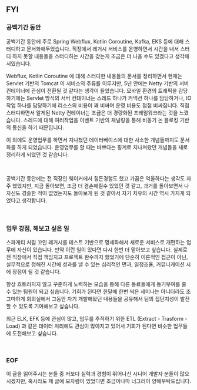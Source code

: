 ## FYI

### 공백기간 동안

공백기간 동안에 주로 Spring Webflux, Kotlin Coroutine, Kafka, EKS 등에 대해 스터디하고 문서화해두었습니다. 직장에서 레거시 서비스를 운영하면서 시간을 내서 스터디 하지 못할 내용들을 스터디하는 시간을 갖는게 조금은 더 나을 수도 있겠다고 생각해서였습니다. <br/>

Webflux, Kotlin Coroutine 에 대해 스터디한 내용들의 문서를 정리하면서 현재는 Servlet 기반의 Tomcat 이 서비스의 주류를 이루지만, 5년 안에는 Netty 기반의 서버 컨테이너에 관심이 전환될 것 같다는 생각이 들었습니다. 모바일 환경의 트래픽을 감당하기에는 Servlet 방식의 서버 컨테이너는 스레드 하나가 커넥션 하나를 담당하거나, IO 작업 하나를 담당하기에 리소스의 비용이 꽤 비싸며 운영 비용도 점점 비싸집니다. 직접 스터디하면서 알게된 Netty  컨테이너는 조금은 더 경량화된 프레임워크라는 것을 느꼈습니다. 스레드에 대해 여러작업을 이벤트 기반의 채널링을 통해 비동기 논 블로킹 기반의 통신을 하기 때문입니다.<br/>

이 외에도 운영업무를 하면서 지나쳤던 데이터베이스에 대한 사소한 개념들까지도 문서화를 하게 되었습니다. 운영업무를 할 때는 바쁘다는 핑계로 지나쳐왔던 개념들을 새로 정리하게 되었던 것 같습니다.<br/>

<br/>



공백기간 동안에는 전 직장인 웨이커에서 힘든경험도 했고 가끔은 억울하다는 생각도 자주 했었지만, 지금 돌아보면, 조금 더 겸손해질수 있었던 것 같고, 과거를 돌아보면서 나 자신도 경솔한 적이 없었는지도 돌아보게 된 것 같아서 자기 치유의 시간 역시 가지게 되었다고 생각합니다.<br/>

<br/>



### 업무 강점, 해보고 싶은 일

스파게티 처럼 꼬인 레거시를 테스트 기반으로 명세화해서 새로운 서비스로 개편하는 업무에 자신이 있습니다. 만약 이런 일이 있다면 다시 한번 더 맡아보고 싶습니다. 실제로 전 직장에서 직접 책임지고 프로젝트 완수까지 했었기에 단순히 이론적인 접근이 아닌, 실무적으로 정해진 시간에 성과를 낼 수 있는 심리적인 면과, 일정조율, 커뮤니케이션 시에 장점이 될 것 같습니다. <br/>

항상 흐트러지지 않고 꾸준하게 노력하는 모습을 통해 다른 동료들에게 동기부여를 줄 수 있는 팀원이 되고 싶습니다. 기회가 된다면 한달에 한번 씩은 세미나는 아니더라도 조그마하게 회의실에서 그동안 자기 개발해왔던 내용들을 공유해서 팀의 집단지성이 발전할 수 있도록 기여해보고 싶습니다.<br/>

최근 ELK, EFK 등에 관심이 많고, 업무를 추적하기 위한 ETL (Extract - Trasform - Load) 과 같은 데이터 처리에도 관심이 많아지고 있어서 기회가 된다면 비슷한 업무들에 도전해보고 싶습니다.<br/>

<br/>







### EOF

이 글을 읽어주시는 분들 중 저보다 실력과 경험이 뛰어나신 시니어 개발자 분들이 많으시겠지만, 혹시라도 제 글에 모자람이 있었다면 조금이나마 너그러이 양해부탁드립니다.<br/>

<br/>

